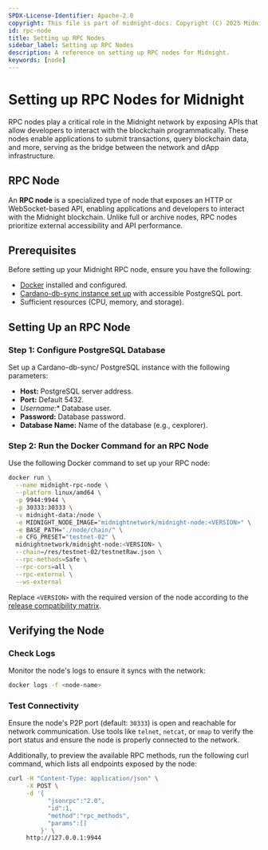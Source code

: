 ```yaml
---
SPDX-License-Identifier: Apache-2.0
copyright: This file is part of midnight-docs. Copyright (C) 2025 Midnight Foundation. Licensed under the Apache License, Version 2.0 (the "License"); You may not use this file except in compliance with the License. You may obtain a copy of the License at http://www.apache.org/licenses/LICENSE-2.0 Unless required by applicable law or agreed to in writing, software distributed under the License is distributed on an "AS IS" BASIS, WITHOUT WARRANTIES OR CONDITIONS OF ANY KIND, either express or implied. See the License for the specific language governing permissions and limitations under the License.
id: rpc-node
title: Setting up RPC Nodes
sidebar_label: Setting up RPC Nodes
description: A reference on setting up RPC nodes for Midnight.
keywords: [node]
---
```


# Setting up RPC Nodes for Midnight

RPC nodes play a critical role in the Midnight network by exposing APIs that allow developers to interact with the blockchain programmatically. These nodes enable applications to submit transactions, query blockchain data, and more, serving as the bridge between the network and dApp infrastructure.

## RPC Node

An **RPC node** is a specialized type of node that exposes an HTTP or WebSocket-based API, enabling applications and developers to interact with the Midnight blockchain. Unlike full or archive nodes, RPC nodes prioritize external accessibility and API performance.

## Prerequisites

Before setting up your Midnight RPC node, ensure you have the following:

* [Docker](https://docs.docker.com/engine/install/) installed and configured.
* [Cardano-db-sync instance set up](./cardano-db-sync) with accessible PostgreSQL port.
* Sufficient resources (CPU, memory, and storage).

## Setting Up an RPC Node

### Step 1: Configure PostgreSQL Database

Set up a Cardano-db-sync/ PostgreSQL instance with the following parameters:

* **Host:** PostgreSQL server address.
* **Port:** Default 5432.
* *Username:** Database user.
* **Password:** Database password.
* **Database Name:** Name of the database (e.g., cexplorer).

### Step 2: Run the Docker Command for an RPC Node

Use the following Docker command to set up your RPC node:

```bash
docker run \
  --name midnight-rpc-node \
  --platform linux/amd64 \
  -p 9944:9944 \
  -p 30333:30333 \
  -v midnight-data:/node \
  -e MIDNIGHT_NODE_IMAGE="midnightnetwork/midnight-node:<VERSION>" \
  -e BASE_PATH="./node/chain/" \
  -e CFG_PRESET="testnet-02" \
  midnightnetwork/midnight-node:<VERSION> \
  --chain=/res/testnet-02/testnetRaw.json \
  --rpc-methods=Safe \
  --rpc-cors=all \
  --rpc-external \
  --ws-external
```

Replace `<VERSION>` with the required version of the node according to the [release compatibility matrix](../../relnotes/support-matrix).


## Verifying the Node

### Check Logs

Monitor the node's logs to ensure it syncs with the network:

```bash
docker logs -f <node-name>
```

### Test Connectivity

Ensure the node's P2P port (default: `30333`) is open and reachable for network communication. Use tools like `telnet`, `netcat`, or `nmap` to verify the port status and ensure the node is properly connected to the network.

Additionally, to preview the available RPC methods, run the following curl command, which lists all endpoints exposed by the node:

```bash
curl -H "Content-Type: application/json" \
     -X POST \
     -d '{
           "jsonrpc":"2.0",
           "id":1,
           "method":"rpc_methods",
           "params":[]
         }' \
     http://127.0.0.1:9944
```
